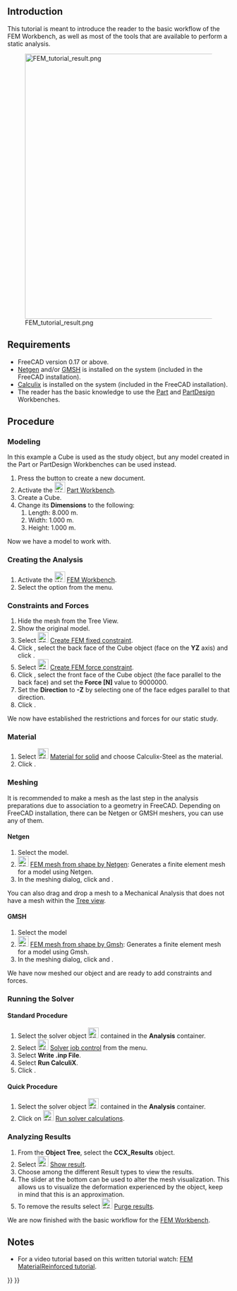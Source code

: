<languages/>

{{TutorialInfo
|Topic=Finite Element Analysis
|Level=Beginner
|Time=10 minutes + Solver time
|Author=[http://freecadweb.org/wiki/index.php?title=User:Drei Drei]
|FCVersion=0.17 or above
}}

== Introduction ==

This tutorial is meant to introduce the reader to the basic workflow of the FEM Workbench, as well as most of the tools that are available to perform a static analysis.

[[Image:FEM_tutorial_result.png|600px]]

== Requirements ==

* FreeCAD version 0.17 or above.
* [http://sourceforge.net/projects/netgen-mesher/ Netgen] and/or [http://geuz.org/gmsh/ GMSH] is installed on the system (included in the FreeCAD installation).
* [http://www.calculix.de/ Calculix] is installed on the system (included in the FreeCAD installation).
* The reader has the basic knowledge to use the [[Part_Workbench|Part]] and [[PartDesign_Workbench|PartDesign]] Workbenches.

== Procedure ==

=== Modeling ===

In this example a Cube is used as the study object, but any model created in the Part or PartDesign Workbenches can be used instead.

# Press the {{Button|[[Image:Std_New.svg|16px|link=Std_New]] [[Std_New|Std New]]}} button to create a new document.
# Activate the [[Image:Workbench_Part.svg|24px|link=Part_Workbench]] [[Part_Workbench|Part Workbench]].
# Create a Cube.
# Change its '''Dimensions''' to the following:
## Length: 8.000 m.
## Width: 1.000 m.
## Height:  1.000 m.

Now we have a model to work with.

=== Creating the Analysis ===

# Activate the [[Image:Workbench_FEM.svg|24px|link=FEM_Workbench]] [[FEM_Workbench|FEM Workbench]].
# Select the {{MenuCommand|Model → [[Image:FEM_Analysis.svg|16px]] Analysis container‏‎}} option from the menu.

=== Constraints and Forces ===

# Hide the mesh from the Tree View.
# Show the original model.
# Select [[Image:FEM_ConstraintFixed.svg|24px|link=FEM_ConstraintFixed]] [[FEM_ConstraintFixed|Create FEM fixed constraint]].
# Click {{Button|Add}}, select the back face of the Cube object (face on the '''YZ''' axis) and click {{Button|OK}}.
# Select  [[Image:FEM_ConstraintForce.svg|24px|link=FEM_ConstraintForce]] [[FEM_ConstraintForce|Create FEM force constraint]].
# Click {{Button|Add}}, select the front face of the Cube object (the face parallel to the back face) and set the '''Force [N]'''  value to 9000000.
# Set the '''Direction''' to '''-Z''' by selecting one of the face edges parallel to that direction.
# Click {{Button|OK}}.

We now have established the restrictions and forces for our static study.

=== Material ===

# Select [[Image:FEM_MaterialSolid.svg|24px]] [[FEM_MaterialSolid|Material for solid]] and choose Calculix-Steel as the material.
# Click {{Button|OK}}.

=== Meshing ===

It is recommended to make a mesh as the last step in the analysis preparations due to association to a geometry in FreeCAD.
Depending on FreeCAD installation, there can be Netgen or GMSH meshers, you can use any of them.

==== Netgen ====

# Select the model.
# [[Image:FEM_MeshNetgenFromShape.svg|24px]] [[FEM_MeshNetgenFromShape|FEM mesh from shape by Netgen]]: Generates a finite element mesh for a model using Netgen.
# In the meshing dialog, click {{Button|Apply}} and {{Button|OK}}.

You can also drag and drop a mesh to a Mechanical Analysis that does not have a mesh within the [[Tree_view|Tree view]].

==== GMSH ====

# Select the model
# [[Image:FEM_MeshGmshFromShape.svg|24px]] [[FEM_MeshGmshFromShape|FEM mesh from shape by Gmsh]]: Generates a finite element mesh for a model using Gmsh.
# In the meshing dialog, click {{Button|Apply}} and {{Button|OK}}.

We have now meshed our object and are ready to add constraints and forces.

===  Running the Solver ===

==== Standard Procedure ====

# Select the solver object [[Image:FEM_SolverCalculixCxxtools.svg|24px]] contained in the '''Analysis''' container.
# Select [[Image:FEM_SolverControl.svg|24px]] [[FEM_SolverControl|Solver job control]] from the menu.
# Select '''Write .inp File'''.
# Select '''Run CalculiX'''.
# Click {{Button|OK}}.

==== Quick Procedure ====

# Select the solver object [[Image:FEM_SolverCalculixCxxtools.svg|24px]] contained in the '''Analysis''' container.
# Click on [[Image:FEM_SolverRun.svg|24px]] [[FEM_SolverRun|Run solver calculations]].

=== Analyzing Results ===

# From the '''Object Tree''', select the '''CCX_Results''' object.
# Select [[Image:FEM_ResultShow.svg|24px|link=FEM_ResultShow]] [[FEM_ResultShow|Show result]].
# Choose among the different Result types to view the results.
# The slider at the bottom can be used to alter the mesh visualization. This allows us to visualize the deformation experienced by the object, keep in mind that this is an approximation.
# To remove the results select [[Image:FEM_ResultsPurge.svg|24px|link=FEM_ResultsPurge]] [[FEM_ResultsPurge|Purge results]].

{{Note|Comparison to previous example file|If you select the '''Z displacement''' result type, you can see that the obtained value is almost identical to the test example provided by FreeCAD. Differences may occur due to the quality of the mesh and the number of nodes it possesses.}}

We are now finished with the basic workflow for the [[FEM_Workbench|FEM Workbench]].

== Notes ==

* For a video tutorial based on this written tutorial watch: [https://www.youtube.com/watch?v=SZTIqhfCSVc FEM MaterialReinforced tutorial].


{{FEM Tools navi{{#translation:}}}}
{{Userdocnavi{{#translation:}}}}